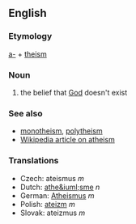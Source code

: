 ==English==

===Etymology===
[[a-]] + [[theism]]

===Noun===
#the belief that [[God]] doesn't exist

===See also===
*[[monotheism]], [[polytheism]]
*[[en:atheism|Wikipedia article on atheism]]

=== Translations ===

*Czech: ateismus  ''m''
*Dutch: [[athe&iuml;sme]] ''n''
*German: [[Atheismus]] ''m''
*Polish: [[ateizm]] ''m''
*Slovak: ateizmus  ''m''